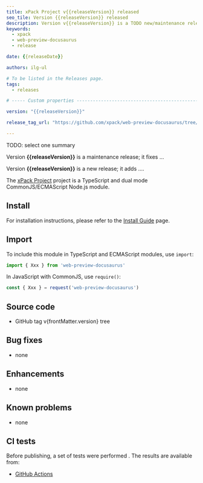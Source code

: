 ```yaml
---
title: xPack Project v{{releaseVersion}} released
seo_tile: Version {{releaseVersion}} released
description: Version v{{releaseVersion}} is a TODO new/maintenance release
keywords:
  - xpack
  - web-preview-docusaurus
  - release

date: {{releaseDate}}

authors: ilg-ul

# To be listed in the Releases page.
tags:
  - releases

# ----- Custom properties -----------------------------------------------------

version: "{{releaseVersion}}"

release_tag_url: "https://github.com/xpack/web-preview-docusaurus/tree/v{{releaseVersion}}"

---
```




TODO: select one summary

Version **{{releaseVersion}}** is a maintenance release; it fixes ...

Version **{{releaseVersion}}** is a new release; it adds ....

<!-- truncate -->

<PageMetadata title={frontMatter.seo_title} />

The [xPack Project](https://xpack.github.io/web-preview-docusaurus/)
project is a TypeScript and dual mode CommonJS/ECMAScript Node.js module.

<Prerequisites nodeVersion=""/>

## Install

For installation instructions, please refer to the
[Install Guide](/docs/install/)
page.

## Import

To include this module in TypeScript and ECMAScript modules, use `import`:

```typescript
import { Xxx } from 'web-preview-docusaurus'
```

In JavaScript with CommonJS, use `require()`:

```javascript
const { Xxx } = request('web-preview-docusaurus')
```

## Source code

- <Link to={frontMatter.release_tag_url}>GitHub tag v{frontMatter.version} tree</Link>

## Bug fixes

- none

## Enhancements

- none

## Known problems

- none

## CI tests

Before publishing, a set of tests were performed .
The results are available from:

- [GitHub Actions](https://github.com/xpack/web-preview-docusaurus/actions)

